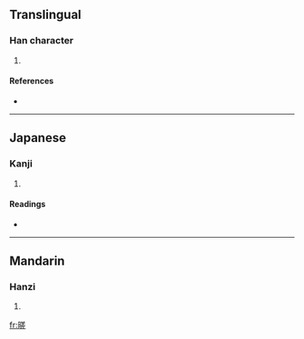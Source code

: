 ==Translingual==

===Han character===
{{Han char|rn=72|rad=日|as=10|sn=14|four=|canj=日廿手一 (ATQM)}}

# {{defn|Han|sort=日10}}

====References====
* {{Han ref|kx=0498.340|dkj=14080|dj=0867.120|hdz=21531.010|uh=669B|ud=26267}}

----

==Japanese==

===Kanji===
{{ja-kanji|grade=|rs=日10}}

# {{defn|Japanese|sort=日10}}

====Readings====
* {{ja-readings|on=[[さ]] (sa)|kun=[[あきらか]] (akiraka)}}

----

==Mandarin==

===Hanzi===
{{cmn-hanzi|pin=[[suǒ]] ([[suo3]])|wg=so<sup>3</sup>}}

# {{defn|Mandarin|sort=日10}}

[[fr:暛]]